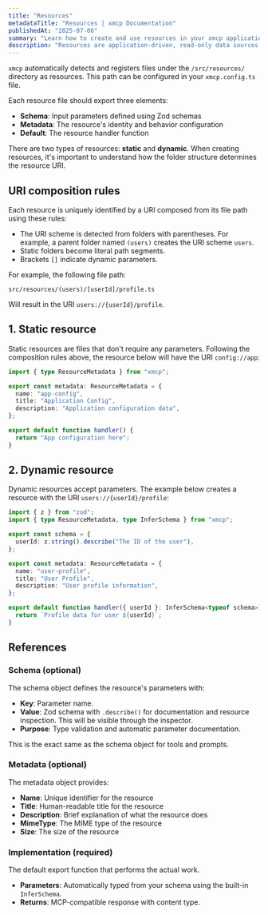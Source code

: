```yaml
---
title: "Resources"
metadataTitle: "Resources | xmcp Documentation"
publishedAt: "2025-07-06"
summary: "Learn how to create and use resources in your xmcp application."
description: "Resources are application-driven, read-only data sources that provide context to AI models from files, APIs, databases, and other sources."
---
```


`xmcp` automatically detects and registers files under the `/src/resources/` directory as resources. This path can be configured in your `xmcp.config.ts` file.

Each resource file should export three elements:

- **Schema**: Input parameters defined using Zod schemas
- **Metadata**: The resource's identity and behavior configuration
- **Default**: The resource handler function

There are two types of resources: **static** and **dynamic**. When creating resources, it's important to understand how the folder structure determines the resource URI.

## URI composition rules

Each resource is uniquely identified by a URI composed from its file path using these rules:

- The URI scheme is detected from folders with parentheses. For example, a parent folder named `(users)` creates the URI scheme `users`.
- Static folders become literal path segments.
- Brackets `[]` indicate dynamic parameters.

For example, the following file path:

```
src/resources/(users)/[userId]/profile.ts
```

Will result in the URI `users://{userId}/profile`.

## 1. Static resource

Static resources are files that don't require any parameters. Following the composition rules above, the resource below will have the URI `config://app`:

```typescript title="src/resources/(config)/app.ts"
import { type ResourceMetadata } from "xmcp";

export const metadata: ResourceMetadata = {
  name: "app-config",
  title: "Application Config",
  description: "Application configuration data",
};

export default function handler() {
  return "App configuration here";
}
```

## 2. Dynamic resource

Dynamic resources accept parameters. The example below creates a resource with the URI `users://{userId}/profile`:

```typescript title="src/resources/(users)/[userId]/profile.ts"
import { z } from "zod";
import { type ResourceMetadata, type InferSchema } from "xmcp";

export const schema = {
  userId: z.string().describe("The ID of the user"),
};

export const metadata: ResourceMetadata = {
  name: "user-profile",
  title: "User Profile",
  description: "User profile information",
};

export default function handler({ userId }: InferSchema<typeof schema>) {
  return `Profile data for user ${userId}`;
}
```

## References

### Schema (optional)

The schema object defines the resource's parameters with:

- **Key**: Parameter name.
- **Value**: Zod schema with `.describe()` for documentation and resource inspection. This will be visible through the inspector.
- **Purpose**: Type validation and automatic parameter documentation.

This is the exact same as the schema object for tools and prompts.

### Metadata (optional)

The metadata object provides:

- **Name**: Unique identifier for the resource
- **Title**: Human-readable title for the resource
- **Description**: Brief explanation of what the resource does
- **MimeType**: The MIME type of the resource
- **Size**: The size of the resource

### Implementation (required)

The default export function that performs the actual work.

- **Parameters**: Automatically typed from your schema using the built-in `InferSchema`.
- **Returns**: MCP-compatible response with content type.
